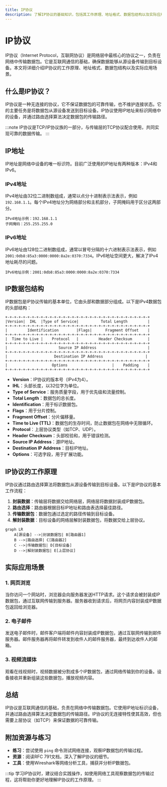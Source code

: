 ```yaml
---
title: IP协议
description: 了解IP协议的基础知识，包括其工作原理、地址格式、数据包结构以及实际应用场景。适合初学者学习网络层的核心概念。
---
```


# IP协议

IP协议（Internet Protocol，互联网协议）是网络层中最核心的协议之一，负责在网络中传输数据包。它是互联网通信的基础，确保数据能够从源设备传输到目标设备。本文将详细介绍IP协议的工作原理、地址格式、数据包结构以及实际应用场景。

## 什么是IP协议？

IP协议是一种无连接的协议，它不保证数据包的可靠传输，也不维护连接状态。它的主要任务是将数据包从源设备发送到目标设备。IP协议使用IP地址来标识网络中的设备，并通过路由选择算法决定数据包的传输路径。

:::note
IP协议是TCP/IP协议族的一部分，与传输层的TCP协议配合使用，共同实现可靠的数据传输。
:::

## IP地址

IP地址是网络中设备的唯一标识符。目前广泛使用的IP地址有两种版本：IPv4和IPv6。

### IPv4地址

IPv4地址由32位二进制数组成，通常以点分十进制表示法表示，例如 `192.168.1.1`。每个IPv4地址分为网络部分和主机部分，子网掩码用于区分这两部分。

```plaintext
IPv4地址示例：192.168.1.1
子网掩码：255.255.255.0
```

### IPv6地址

IPv6地址由128位二进制数组成，通常以冒号分隔的十六进制表示法表示，例如 `2001:0db8:85a3:0000:0000:8a2e:0370:7334`。IPv6地址空间更大，解决了IPv4地址耗尽的问题。

```plaintext
IPv6地址示例：2001:0db8:85a3:0000:0000:8a2e:0370:7334
```

## IP数据包结构

IP数据包是IP协议传输的基本单位，它由头部和数据部分组成。以下是IPv4数据包的头部结构：

```plaintext
+-+-+-+-+-+-+-+-+-+-+-+-+-+-+-+-+-+-+-+-+-+-+-+-+-+-+-+-+-+-+-+-+
|Version|  IHL  |Type of Service|          Total Length         |
+-+-+-+-+-+-+-+-+-+-+-+-+-+-+-+-+-+-+-+-+-+-+-+-+-+-+-+-+-+-+-+-+
|         Identification        |Flags|      Fragment Offset    |
+-+-+-+-+-+-+-+-+-+-+-+-+-+-+-+-+-+-+-+-+-+-+-+-+-+-+-+-+-+-+-+-+
|  Time to Live |    Protocol   |         Header Checksum       |
+-+-+-+-+-+-+-+-+-+-+-+-+-+-+-+-+-+-+-+-+-+-+-+-+-+-+-+-+-+-+-+-+
|                       Source IP Address                       |
+-+-+-+-+-+-+-+-+-+-+-+-+-+-+-+-+-+-+-+-+-+-+-+-+-+-+-+-+-+-+-+-+
|                     Destination IP Address                   |
+-+-+-+-+-+-+-+-+-+-+-+-+-+-+-+-+-+-+-+-+-+-+-+-+-+-+-+-+-+-+-+-+
|                    Options                    |    Padding    |
+-+-+-+-+-+-+-+-+-+-+-+-+-+-+-+-+-+-+-+-+-+-+-+-+-+-+-+-+-+-+-+-+
```

- **Version**：IP协议的版本号（IPv4为4）。
- **IHL**：头部长度，以32位字为单位。
- **Type of Service**：服务质量字段，用于优先级和流量控制。
- **Total Length**：数据包的总长度。
- **Identification**：用于标识数据包。
- **Flags**：用于分片控制。
- **Fragment Offset**：分片偏移量。
- **Time to Live (TTL)**：数据包的生存时间，防止数据包在网络中无限循环。
- **Protocol**：上层协议类型（如TCP、UDP）。
- **Header Checksum**：头部校验和，用于错误检测。
- **Source IP Address**：源IP地址。
- **Destination IP Address**：目标IP地址。
- **Options**：可选字段，用于扩展功能。

## IP协议的工作原理

IP协议通过路由选择算法将数据包从源设备传输到目标设备。以下是IP协议的基本工作流程：

1. **封装数据**：传输层将数据交给网络层，网络层将数据封装成IP数据包。
2. **路由选择**：路由器根据目标IP地址和路由表选择最佳路径。
3. **传输数据包**：数据包通过选定的路径传输到目标设备。
4. **解封装数据**：目标设备的网络层解封装数据包，将数据交给上层协议。

```mermaid
graph LR
    A[源设备] -->|封装数据包| B[路由器1]
    B -->|路由选择| C[路由器2]
    C -->|传输数据包| D[目标设备]
    D -->|解封装数据包| E[上层协议]
```

## 实际应用场景

### 1. 网页浏览

当你访问一个网站时，浏览器会向服务器发送HTTP请求。这个请求会被封装成IP数据包，通过互联网传输到服务器。服务器收到请求后，将网页内容封装成IP数据包返回给浏览器。

### 2. 电子邮件

发送电子邮件时，邮件客户端将邮件内容封装成IP数据包，通过互联网传输到邮件服务器。邮件服务器再将邮件转发到收件人的邮件服务器，最终到达收件人的邮箱。

### 3. 视频流媒体

观看在线视频时，视频数据被分割成多个IP数据包，通过网络传输到你的设备。设备接收并重新组装这些数据包，播放视频内容。

## 总结

IP协议是互联网通信的基础，负责在网络中传输数据包。它使用IP地址标识设备，并通过路由选择算法决定数据包的传输路径。IP协议的无连接特性使其高效，但也需要上层协议（如TCP）来保证数据的可靠传输。

## 附加资源与练习

- **练习**：尝试使用 `ping` 命令测试网络连接，观察IP数据包的传输过程。
- **资源**：阅读RFC 791文档，深入了解IP协议的细节。
- **工具**：使用Wireshark等网络分析工具，捕获并分析IP数据包。

:::tip
学习IP协议时，建议结合实践操作，如使用网络工具观察数据包的传输过程，这将帮助你更好地理解IP协议的工作原理。
:::